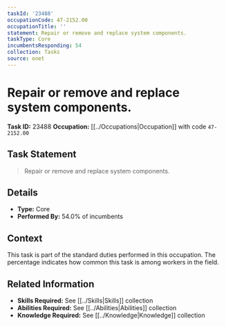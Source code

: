 ```yaml
---
taskId: '23488'
occupationCode: 47-2152.00
occupationTitle: ''
statement: Repair or remove and replace system components.
taskType: Core
incumbentsResponding: 54
collection: Tasks
source: onet
---
```

# Repair or remove and replace system components.

**Task ID:** 23488
**Occupation:** [[../Occupations|Occupation]] with code `47-2152.00`

## Task Statement

> Repair or remove and replace system components.

## Details

- **Type:** Core
- **Performed By:** 54.0% of incumbents

## Context

This task is part of the standard duties performed in this occupation. The percentage indicates how common this task is among workers in the field.

## Related Information

- **Skills Required:** See [[../Skills|Skills]] collection
- **Abilities Required:** See [[../Abilities|Abilities]] collection
- **Knowledge Required:** See [[../Knowledge|Knowledge]] collection
